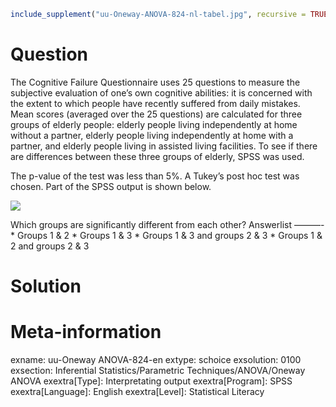 ```r
include_supplement("uu-Oneway-ANOVA-824-nl-tabel.jpg", recursive = TRUE)
```

Question
========

The Cognitive Failure Questionnaire uses 25 questions to measure the subjective evaluation of one's own cognitive abilities: it is concerned with the extent to which people have recently suffered from daily mistakes. Mean scores (averaged over the 25 questions) are calculated for three groups of elderly people: elderly people living independently at home without a partner, elderly people living independently at home with a partner, and elderly people living in assisted living facilities. To see if there are differences between these three groups of elderly, SPSS was used.

The p-value of the test was less than 5%. A Tukey's post hoc test was chosen. Part of the SPSS output is shown below.


![](uu-Oneway-ANOVA-824-nl-tabel.jpg)

Which groups are significantly different from each other? 
Answerlist
----------
* Groups 1 & 2
* Groups 1 & 3
* Groups 1 & 3 and groups 2 & 3
* Groups 1 & 2 and groups 2 & 3

Solution
========

Meta-information
================
exname: uu-Oneway ANOVA-824-en
extype: schoice
exsolution: 0100
exsection: Inferential Statistics/Parametric Techniques/ANOVA/Oneway ANOVA
exextra[Type]: Interpretating output
exextra[Program]: SPSS
exextra[Language]: English
exextra[Level]: Statistical Literacy
